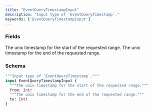 ```yaml
---
title: "EventQueryTimestampInput"
description: "Input type of `EventQueryTimestamp`."
keywords: ['EventQueryTimestampInput']
---
```


### Fields

<ResponseField name="from" type="Int!" required>
  The unix timestamp for the start of the requested range.
</ResponseField>

<ResponseField name="to" type="Int!" required>
  The unix timestamp for the end of the requested range.
</ResponseField>

### Schema


```graphql 
"""Input type of `EventQueryTimestamp`."""
input EventQueryTimestampInput {
  """The unix timestamp for the start of the requested range."""
  from: Int!
  """The unix timestamp for the end of the requested range."""
  to: Int!
}
```
